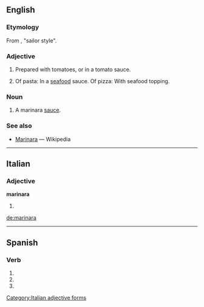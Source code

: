 ==English==

===Etymology===
From {{etyl|it}} {{term|alla|lang=it}} {{term|marinaro|marinara|lang=it}}, "sailor style".

===Adjective===
{{en-adj|-}}

# Prepared with tomatoes, or in a tomato sauce.
# {{Australia}} Of pasta: In a [[seafood]] sauce.  Of pizza: With seafood topping.

===Noun===
{{en-noun}}

# A marinara [[sauce]].

===See also===
* [[w:Marinara|Marinara]] — Wikipedia

----

==Italian==

===Adjective===
'''marinara''' {{f}}

# {{feminine of|[[marinaro]]}}

[[Category:Italian adjective forms]]

[[de:marinara]]

----

==Spanish==

===Verb===
{{es-verb-form|marinar}}

# {{es-verb form of|ending=ar|mood=subjunctive|tense=imperfect|sera=ra|pers=1|number=singular|[[marinar]]}}
# {{es-verb form of|ending=ar|mood=subjunctive|tense=imperfect|sera=ra|pers=2|formal=yes|number=singular|[[marinar]]}}
# {{es-verb form of|ending=ar|mood=subjunctive|tense=imperfect|sera=ra|pers=3|number=singular|[[marinar]]}}
{{rfc-auto}}